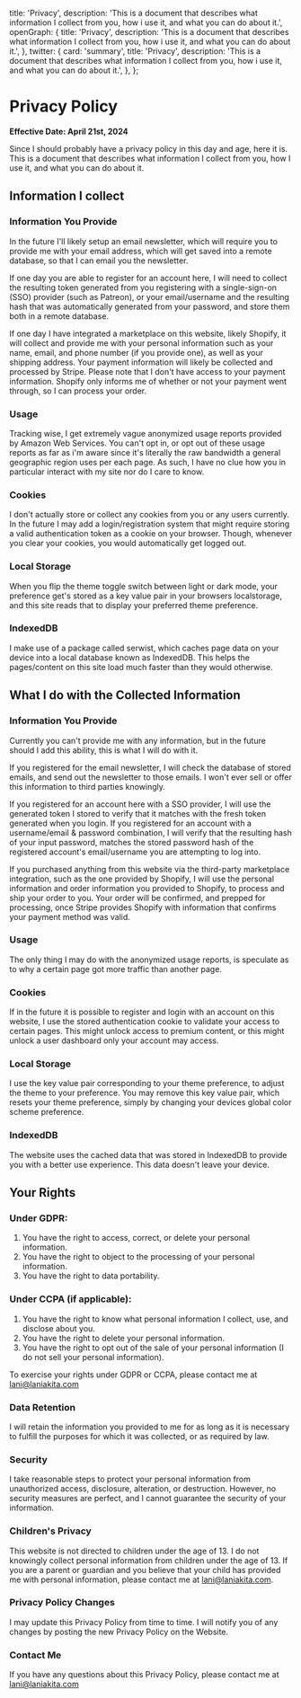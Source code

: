   title: 'Privacy',
  description:
    'This is a document that describes what information I collect from you, how i use it, and what you can do about it.',
  openGraph: {
    title: 'Privacy',
    description:
      'This is a document that describes what information I collect from you, how i use it, and what you can do about it.',
  },
  twitter: {
    card: 'summary',
    title: 'Privacy',
    description:
      'This is a document that describes what information I collect from you, how i use it, and what you can do about it.',
  },
};

# Privacy Policy

**Effective Date: April 21st, 2024**

Since I should probably have a privacy policy in this day and age, here it is. This is a document that describes what information I collect from you, how I use it, and what you can do about it.

## Information I collect

### Information You Provide

In the future I'll likely setup an email newsletter, which will require you to provide me with your email address, which will get saved into a remote database, so that I can email you the newsletter.

If one day you are able to register for an account here, I will need to collect the resulting token generated from you registering with a single-sign-on (SSO) provider (such as Patreon), or your email/username and the resulting hash that was automatically generated from your password, and store them both in a remote database.

If one day I have integrated a marketplace on this website, likely Shopify, it will collect and provide me with your personal information such as your name, email, and phone number (if you provide one), as well as your shipping address. Your payment information will likely be collected and processed by Stripe. Please note that I don't have access to your payment information. Shopify only informs me of whether or not your payment went through, so I can process your order.

### Usage

Tracking wise, I get extremely vague anonymized usage reports provided by Amazon Web Services. You can't opt in, or opt out of these usage reports as far as i'm aware since it's literally the raw bandwidth a general geographic region uses per each page. As such, I have no clue how you in particular interact with my site nor do I care to know.

### Cookies

I don't actually store or collect any cookies from you or any users currently. In the future I may add a login/registration system that might require storing a valid authentication token as a cookie on your browser. Though, whenever you clear your cookies, you would automatically get logged out.

### Local Storage

When you flip the theme toggle switch between light or dark mode, your preference get's stored as a key value pair in your browsers localstorage, and this site reads that to display your preferred theme preference.

### IndexedDB

I make use of a package called serwist, which caches page data on your device into a local database known as IndexedDB. This helps the pages/content on this site load much faster than they would otherwise.

## What I do with the Collected Information

### Information You Provide

Currently you can't provide me with any information, but in the future should I add this ability, this is what I will do with it.

If you registered for the email newsletter, I will check the database of stored emails, and send out the newsletter to those emails. I won't ever sell or offer this information to third parties knowingly.

If you registered for an account here with a SSO provider, I will use the generated token I stored to verify that it matches with the fresh token generated when you login. If you registered for an account with a username/email & password combination, I will verify that the resulting hash of your input password, matches the stored password hash of the registered account's email/username you are attempting to log into.

If you purchased anything from this website via the third-party marketplace integration, such as the one provided by Shopify, I will use the personal information and order information you provided to Shopify, to process and ship your order to you. Your order will be confirmed, and prepped for processing, once Stripe provides Shopify with information that confirms your payment method was valid.

### Usage

The only thing I may do with the anonymized usage reports, is speculate as to why a certain page got more traffic than another page.

### Cookies

If in the future it is possible to register and login with an account on this website, I use the stored authentication cookie to validate your access to certain pages. This might unlock access to premium content, or this might unlock a user dashboard only your account may access.

### Local Storage

I use the key value pair corresponding to your theme preference, to adjust the theme to your preference. You may remove this key value pair, which resets your theme preference, simply by changing your devices global color scheme preference.

### IndexedDB

The website uses the cached data that was stored in IndexedDB to provide you with a better use experience. This data doesn't leave your device.

## Your Rights

### Under GDPR:

1. You have the right to access, correct, or delete your personal information.
2. You have the right to object to the processing of your personal information.
3. You have the right to data portability.

### Under CCPA (if applicable):

1. You have the right to know what personal information I collect, use, and disclose about you.
2. You have the right to delete your personal information.
3. You have the right to opt out of the sale of your personal information (I do not sell your personal information).

To exercise your rights under GDPR or CCPA, please contact me at lani@laniakita.com

### Data Retention

I will retain the information you provided to me for as long as it is necessary to fulfill the purposes for which it was collected, or as required by law.

### Security

I take reasonable steps to protect your personal information from unauthorized access, disclosure, alteration, or destruction. However, no security measures are perfect, and I cannot guarantee the security of your information.

### Children's Privacy

This website is not directed to children under the age of 13. I do not knowingly collect personal information from children under the age of 13. If you are a parent or guardian and you believe that your child has provided me with personal information, please contact me at lani@laniakita.com.

### Privacy Policy Changes

I may update this Privacy Policy from time to time. I will notify you of any changes by posting the new Privacy Policy on the Website.

### Contact Me

If you have any questions about this Privacy Policy, please contact me at lani@laniakita.com
